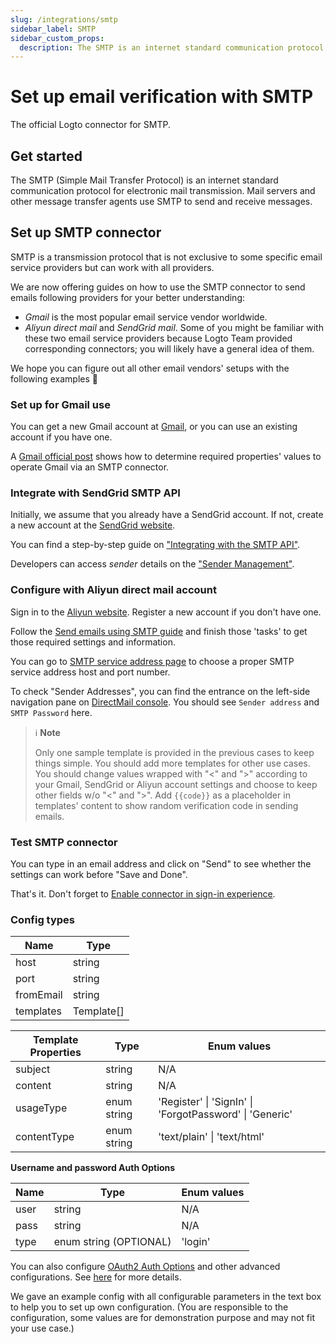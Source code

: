 ```yaml
---
slug: /integrations/smtp
sidebar_label: SMTP
sidebar_custom_props:
  description: The SMTP is an internet standard communication protocol for electronic mail transmission.
---
```



# Set up email verification with SMTP

The official Logto connector for SMTP.

<GuideTip />

## Get started

The SMTP (Simple Mail Transfer Protocol) is an internet standard communication protocol for electronic mail transmission. Mail servers and other message transfer agents use SMTP to send and receive messages.

## Set up SMTP connector

SMTP is a transmission protocol that is not exclusive to some specific email service providers but can work with all providers.

We are now offering guides on how to use the SMTP connector to send emails following providers for your better understanding:

- _Gmail_ is the most popular email service vendor worldwide.
- _Aliyun direct mail_ and _SendGrid mail_. Some of you might be familiar with these two email service providers because Logto Team provided corresponding connectors; you will likely have a general idea of them.

We hope you can figure out all other email vendors' setups with the following examples :rocket:

### Set up for Gmail use

You can get a new Gmail account at [Gmail](https://mail.google.com/), or you can use an existing account if you have one.

A [Gmail official post](https://support.google.com/a/answer/176600) shows how to determine required properties' values to operate Gmail via an SMTP connector.

### Integrate with SendGrid SMTP API

Initially, we assume that you already have a SendGrid account. If not, create a new account at the [SendGrid website](https://app.sendgrid.com/).

You can find a step-by-step guide on ["Integrating with the SMTP API"](https://docs.sendgrid.com/for-developers/sending-email/integrating-with-the-smtp-api).

Developers can access _sender_ details on the ["Sender Management"](https://mc.sendgrid.com/senders).

### Configure with Aliyun direct mail account

Sign in to the [Aliyun website](https://cn.aliyun.com/). Register a new account if you don't have one.

Follow the [Send emails using SMTP guide](https://www.alibabacloud.com/help/en/directmail/latest/send-emails-using-smtp) and finish those 'tasks' to get those required settings and information.

You can go to [SMTP service address page](https://www.alibabacloud.com/help/en/directmail/latest/smtp-service-address) to choose a proper SMTP service address host and port number.

To check "Sender Addresses", you can find the entrance on the left-side navigation pane on [DirectMail console](https://dm.console.aliyun.com/). You should see `Sender address` and `SMTP Password` here.

> ℹ️ **Note**
>
> Only one sample template is provided in the previous cases to keep things simple. You should add more templates for other use cases.
> You should change values wrapped with "\<" and ">" according to your Gmail, SendGrid or Aliyun account settings and choose to keep other fields w/o "\<" and ">".
> Add `{{code}}` as a placeholder in templates' content to show random verification code in sending emails.

### Test SMTP connector

You can type in an email address and click on "Send" to see whether the settings can work before "Save and Done".

That's it. Don't forget to [Enable connector in sign-in experience](/connectors/email-connectors/#enable-email-sign-up-or-sign-in).

### Config types

| Name      | Type       |
| --------- | ---------- |
| host      | string     |
| port      | string     |
| fromEmail | string     |
| templates | Template[] |

| Template Properties | Type        | Enum values                                             |
| ------------------- | ----------- | ------------------------------------------------------- |
| subject             | string      | N/A                                                     |
| content             | string      | N/A                                                     |
| usageType           | enum string | 'Register' \| 'SignIn' \| 'ForgotPassword' \| 'Generic' |
| contentType         | enum string | 'text/plain' \| 'text/html'                             |

**Username and password Auth Options**

| Name | Type                   | Enum values |
| ---- | ---------------------- | ----------- |
| user | string                 | N/A         |
| pass | string                 | N/A         |
| type | enum string (OPTIONAL) | 'login'     |

You can also configure [OAuth2 Auth Options](https://nodemailer.com/smtp/oauth2/) and other advanced configurations. See [here](https://nodemailer.com/smtp/) for more details.

We gave an example config with all configurable parameters in the text box to help you to set up own configuration. (You are responsible to the configuration, some values are for demonstration purpose and may not fit your use case.)

